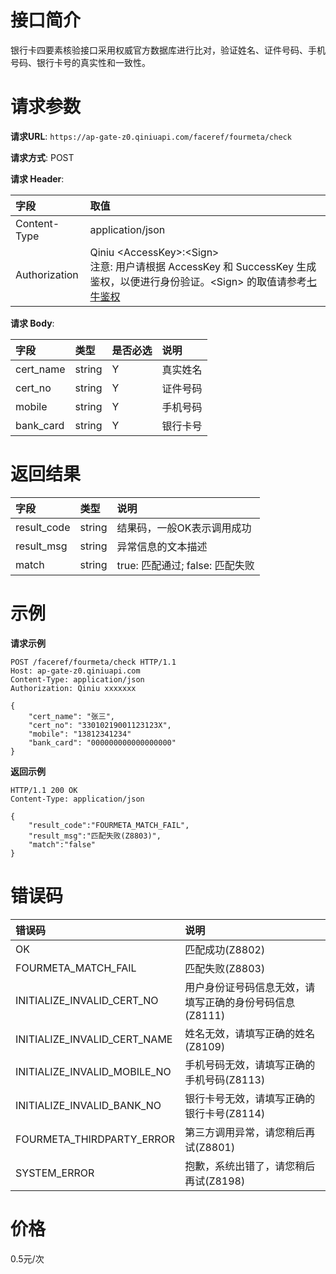 # 接口简介

银行卡四要素核验接口采用权威官方数据库进行比对，验证姓名、证件号码、手机号码、银行卡号的真实性和一致性。

# 请求参数

**请求URL**: `https://ap-gate-z0.qiniuapi.com/faceref/fourmeta/check`

**请求方式**: POST

**请求 Header**:

| 字段          | 取值                                                         |
| :------------ | :----------------------------------------------------------- |
| Content-Type  | application/json                                             |
| Authorization | Qiniu \<AccessKey>:\<Sign> </br>注意: 用户请根据 AccessKey 和 SuccessKey 生成鉴权，以便进行身份验证。\<Sign> 的取值请参考[七牛鉴权](https://developer.qiniu.com/dora/kb/3702/QiniuToken) |

**请求 Body**:

| 字段      | 类型   | 是否必选 | 说明     |
| :-------- | :----- | :------- | :------- |
| cert_name | string | Y        | 真实姓名 |
| cert_no   | string | Y        | 证件号码 |
| mobile    | string | Y        | 手机号码 |
| bank_card | string | Y        | 银行卡号 |

# 返回结果

| 字段        | 类型   | 说明                            |
| :---------- | :----- | :------------------------------ |
| result_code | string | 结果码，一般OK表示调用成功      |
| result_msg  | string | 异常信息的文本描述              |
| match       | string | true: 匹配通过; false: 匹配失败 |

# 示例

**请求示例**

```HTTP
POST /faceref/fourmeta/check HTTP/1.1
Host: ap-gate-z0.qiniuapi.com
Content-Type: application/json
Authorization: Qiniu xxxxxxx

{
    "cert_name": "张三",
    "cert_no": "33010219001123123X",
    "mobile": "13812341234"
    "bank_card": "000000000000000000"
}
```

**返回示例**

```HTTP
HTTP/1.1 200 OK
Content-Type: application/json

{
    "result_code":"FOURMETA_MATCH_FAIL",
    "result_msg":"匹配失败(Z8803)",
    "match":"false"
}
```

# 错误码

| 错误码                       | 说明                                                    |
| :--------------------------- | :------------------------------------------------------ |
| OK                           | 匹配成功(Z8802)                                         |
| FOURMETA_MATCH_FAIL          | 匹配失败(Z8803)                                         |
| INITIALIZE_INVALID_CERT_NO   | 用户身份证号码信息无效，请填写正确的身份号码信息(Z8111) |
| INITIALIZE_INVALID_CERT_NAME | 姓名无效，请填写正确的姓名(Z8109)                       |
| INITIALIZE_INVALID_MOBILE_NO | 手机号码无效，请填写正确的手机号码(Z8113)               |
| INITIALIZE_INVALID_BANK_NO   | 银行卡号无效，请填写正确的银行卡号(Z8114)               |
| FOURMETA_THIRDPARTY_ERROR    | 第三方调用异常，请您稍后再试(Z8801)                     |
| SYSTEM_ERROR                 | 抱歉，系统出错了，请您稍后再试(Z8198)                   |

# 价格
0.5元/次	